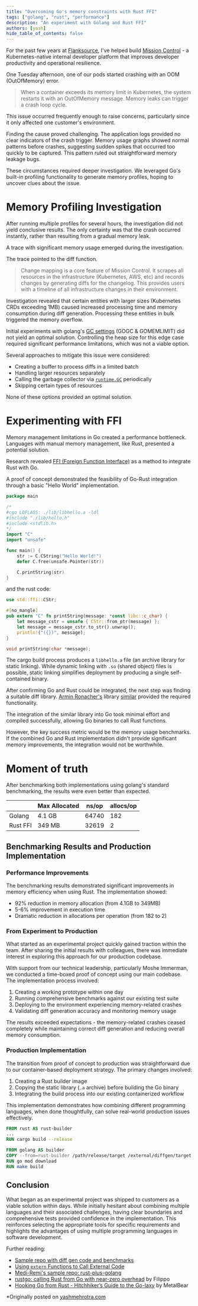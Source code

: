 ```yaml
---
title: "Overcoming Go's memory constraints with Rust FFI"
tags: ["golang", "rust", "performance"]
description: "An experiment with Golang and Rust FFI"
authors: [yash]
hide_table_of_contents: false
---
```


For the past few years at [Flanksource](https://flanksource.com/), I've helped build [Mission Control](https://flanksource.com/docs) - a Kubernetes-native internal developer platform that improves developer productivity and operational resilience.

One Tuesday afternoon, one of our pods started crashing with an OOM (OutOfMemory) error.

> When a container exceeds its memory limit in Kubernetes, the system restarts it with an OutOfMemory message. Memory leaks can trigger a crash loop cycle.

This issue occurred frequently enough to raise concerns, particularly since it only affected one customer's environment.

Finding the cause proved challenging. The application logs provided no clear indicators of the crash trigger. Memory usage graphs showed normal patterns before crashes, suggesting sudden spikes that occurred too quickly to be captured. This pattern ruled out straightforward memory leakage bugs.

These circumstances required deeper investigation. We leveraged Go's built-in profiling functionality to generate memory profiles, hoping to uncover clues about the issue.

# Memory Profiling Investigation

After running multiple profiles for several hours, the investigation did not yield conclusive results. The only certainty was that the crash occurred instantly, rather than resulting from a gradual memory leak.

A trace with significant memory usage emerged during the investigation.

<Screenshot img="/img/blog/rust-ffi/go-diff-first-profile.png" shadow={false} />

The trace pointed to the diff function.

> Change mapping is a core feature of Mission Control. It scrapes all resources in the infrastructure (Kubernetes, AWS, etc) and records changes by generating diffs for the changelog. This provides users with a timeline of all infrastructure changes in their environment.

<Screenshot img="/img/blog/rust-ffi/change-mapping.png" shadow={false} />

Investigation revealed that certain entities with larger sizes (Kubernetes CRDs exceeding 1MB) caused increased processing time and memory consumption during diff generation. Processing these entities in bulk triggered the memory overflow.

Initial experiments with golang's [GC settings](https://tip.golang.org/doc/gc-guide#Memory_limit) (GOGC & GOMEMLIMIT) did not yield an optimal solution. Controlling the heap size for this edge case required significant performance limitations, which was not a viable option.

Several approaches to mitigate this issue were considered:

- Creating a buffer to process diffs in a limited batch
- Handling larger resources separately
- Calling the garbage collector via [`runtime.GC`](https://pkg.go.dev/runtime#GC) periodically
- Skipping certain types of resources

None of these options provided an optimal solution.

# Experimenting with FFI

Memory management limitations in Go created a performance bottleneck. Languages with manual memory management, like Rust, presented a potential solution.

Research revealed [FFI (Foreign Function Interface)](https://doc.rust-lang.org/book/ch19-01-unsafe-rust.html#using-extern-functions-to-call-external-code) as a method to integrate Rust with Go.

A proof of concept demonstrated the feasibility of Go-Rust integration through a basic "Hello World" implementation.

```go title="main.go"
package main

/*
#cgo LDFLAGS: ./lib/libhello.a -ldl
#include "./lib/hello.h"
#include <stdlib.h>
*/
import "C"
import "unsafe"

func main() {
	str := C.CString("Hello World!")
	defer C.free(unsafe.Pointer(str))

	C.printString(str)
}
```

and the rust code:

```rust title="src/lib.rs"
use std::ffi::CStr;

#[no_mangle]
pub extern "C" fn printString(message: *const libc::c_char) {
    let message_cstr = unsafe { CStr::from_ptr(message) };
    let message = message_cstr.to_str().unwrap();
    println!("({})", message);
}
```

```c title="lib/hello.h"
void printString(char *message);
```

The cargo build process produces a `libhello.a` file (an archive library for static linking). While dynamic linking with `.so` (shared object) files is possible, static linking simplifies deployment by producing a single self-contained binary.

After confirming Go and Rust could be integrated, the next step was finding a suitable diff library. [Armin Ronacher's](https://mitsuhiko.at) library [similar](https://github.com/mitsuhiko/similar) provided the required functionality.

The integration of the similar library into Go took minimal effort and compiled successfully, allowing Go binaries to call Rust functions.

However, the key success metric would be the memory usage benchmarks. If the combined Go and Rust implementation didn't provide significant memory improvements, the integration would not be worthwhile.

# Moment of truth

After benchmarking both implementations using golang's standard benchmarking, the results were even better than expected.


|          | Max Allocated | ns/op | allocs/op |
|----------|---------------|-------|-----------|
| Golang   | 4.1 GB        | 64740 | 182       |
| Rust FFI | 349 MB        | 32619 | 2         |


## Benchmarking Results and Production Implementation

### Performance Improvements

The benchmarking results demonstrated significant improvements in memory efficiency when using Rust. The implementation showed:

- 92% reduction in memory allocation (from 4.1GB to 349MB)
- 5-6% improvement in execution time
- Dramatic reduction in allocations per operation (from 182 to 2)

### From Experiment to Production

What started as an experimental project quickly gained traction within the team. After sharing the initial results with colleagues, there was immediate interest in exploring this approach for our production codebase.

With support from our technical leadership, particularly Moshe Immerman, we conducted a time-boxed proof of concept using our main codebase. The implementation process involved:

1. Creating a working prototype within one day
2. Running comprehensive benchmarks against our existing test suite
3. Deploying to the environment experiencing memory-related crashes
4. Validating diff generation accuracy and monitoring memory usage

The results exceeded expectations - the memory-related crashes ceased completely while maintaining correct diff generation and reducing overall memory consumption.

### Production Implementation

The transition from proof of concept to production was straightforward due to our container-based deployment strategy. The primary changes involved:

1. Creating a Rust builder image
2. Copying the static library (`.a` archive) before building the Go binary
3. Integrating the build process into our existing containerized workflow

This implementation demonstrates how combining different programming languages, when done thoughtfully, can solve real-world production issues effectively.

```Dockerfile title="Dockerfile"
FROM rust AS rust-builder
...
RUN cargo build --release

FROM golang AS builder
COPY --from=rust-builder /path/release/target /external/diffgen/target
RUN go mod download
RUN make build
```

## Conclusion

What began as an experimental project was shipped to customers as a viable solution within days. While initially hesitant about combining multiple languages and their associated challenges, having clear boundaries and comprehensive tests provided confidence in the implementation. This reinforces selecting the appropriate tools for specific requirements and highlights the advantages of using multiple programming languages in software development.

Further reading:
- [Sample repo with diff gen code and benchmarks](https://github.com/yashmehrotra/go-rust-diffgen)
- [Using `extern` Functions to Call External Code](https://doc.rust-lang.org/book/ch19-01-unsafe-rust.html#using-extern-functions-to-call-external-code)
- [Medi-Remi's sample repo: rust-plus-golang](https://github.com/mediremi/rust-plus-golang)
- [rustgo: calling Rust from Go with near-zero overhead](https://words.filippo.io/rustgo/) by Filippo
- [Hooking Go from Rust - Hitchhiker’s Guide to the Go-laxy](https://metalbear.co/blog/hooking-go-from-rust-hitchhikers-guide-to-the-go-laxy/) by MetalBear



*Originally posted on [yashmehrotra.com](https://yashmehrotra.com/posts/overcoming-gos-memory-constraints-with-rust-ffi/?ref=flanksource.com)
